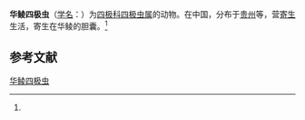 {{Speciesbox
| name = 华鲮四极虫
| status = 
| status_system = 
| image = 
| genus = Chloromyxum
| species = sinilabi
| authority = (Feng et Wang, 1996)<ref name='id9301'>{{cite web| url =http://www.bioinfo.cn/db05/BjdwSpecies.php?action=view&id=9301| title =华鲮四极虫| work =《中国动物物种编目数据库》| publisher =中国科学院微生物研究所| author =中国科学院动物研究所| accessdate =2009-04-16| deadurl =yes| archiveurl =https://web.archive.org/web/20160305035519/http://www.bioinfo.cn/db05/BjdwSpecies.php?action=view&id=9301| archivedate =2016-03-05}}</ref>
}}

'''华鲮四极虫'''（[[学名|学名]]：{{lang|la|''Chloromyxum sinilabi''}}）为[[四极科|四极科]][[四极虫属|四极虫属]]的动物。在中国，分布于[[贵州|贵州]]等，营[[寄生|寄生]]生活，寄生在华鲮的胆囊。<ref name='id9301'/>

== 参考文献 ==
{{reflist}}

{{Wikispecies|Chloromyxum sinilabi}}

[[Category:四极虫属|华鲮四极虫]]


{{Cnidarian-stub}}